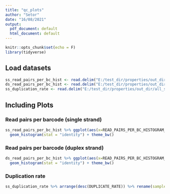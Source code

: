 ```yaml
---
title: "qc_plots"
author: "Setor"
date: "16/08/2021"
output:
  pdf_document: default
  html_document: default
---
```


```r
knitr::opts_chunk$set(echo = F)
library(tidyverse)
```

## Load datasets
```r
ss_read_pairs_per_bc_hist <- read.delim("E:/test_dir/properties/out_dir/all_samples_ss_read_pairs_per_bc_hist.tsv", stringsAsFactors=FALSE)
ds_read_pairs_per_bc_hist <- read.delim("E:/test_dir/properties/out_dir/all_samples_ds_read_pairs_per_bc_hist.tsv", stringsAsFactors=FALSE)
ss_duplication_rate <- read.delim("E:/test_dir/properties/out_dir/all_samples_ss_duplication_rate.tsv", stringsAsFactors=FALSE)

```

## Including Plots
### Read pairs per barcode (single strand)
```r
ss_read_pairs_per_bc_hist %>% ggplot(aes(x=READ_PAIRS_PER_BC_HISTOGRAM_X, y=READ_PAIRS_PER_BC_HISTOGRAM_Y)) + 
  geom_histogram(stat = "identity") + theme_bw()
```

### Read pairs per barcode (duplex strand)
```r
ds_read_pairs_per_bc_hist %>% ggplot(aes(x=READ_PAIRS_PER_BC_HISTOGRAM_X, y=READ_PAIRS_PER_BC_HISTOGRAM_Y)) + 
  geom_histogram(stat = "identity") + theme_bw()
```

### Duplication rate
```r
ss_duplication_rate %>% arrange(desc(DUPLICATE_RATE)) %>% rename(sample=X.sample) %>% mutate(sample=factor(x=sample, levels = sample)) %>% ggplot(aes(x=sample, y=DUPLICATE_RATE)) + geom_point() + theme_bw()
```


